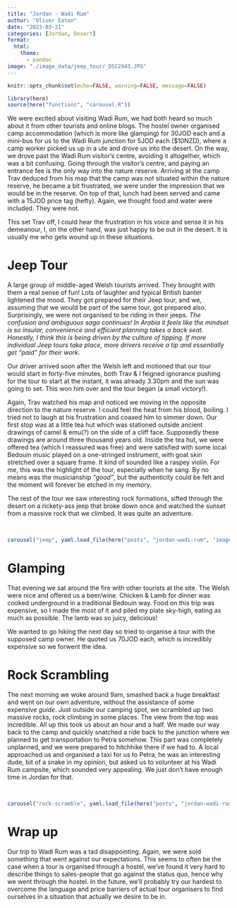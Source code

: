 ```yaml
---
title: "Jordan - Wadi Rum"
author: "Oliver Eaton"
date: "2023-03-21"
categories: [Jordan, Desert]
format: 
  html:
    theme: 
      - pandoc
image: "./image_data/jeep_tour/_DSC2943.JPG"
---
```


```r
knitr::opts_chunk$set(echo=FALSE, warning=FALSE, message=FALSE)
```

```r
library(here)
source(here("functions", "carousel.R"))
```

We were excited about visiting Wadi Rum, we had both heard so much about it from other tourists and online blogs. The hostel owner organised camp accommodation (which is more like glamping) for 30JOD each and a mini-bus for us to the Wadi Rum junction for 5JOD each (\$10NZD), where a camp worker picked us up in a ute and drove us into the desert. On the way, we drove past the Wadi Rum visitor's centre, avoiding it altogether, which was a bit confusing. Going through the visitor's centre, and paying an entrance fee is the only way into the nature reserve. Arriving at the camp Trav deduced from his map that the camp was not situated within the nature reserve, he became a bit frustrated, we were under the impression that we would be in the reserve. On top of that, lunch had been served and came with a 15JOD price tag (hefty). Again, we thought food and water were included. They were not.

This set Trav off, I could hear the frustration in his voice and sense it in his demeanour, I, on the other hand, was just happy to be out in the desert. It is usually me who gets wound up in these situations.

# Jeep Tour

A large group of middle-aged Welsh tourists arrived. They brought with them a real sense of fun! Lots of laughter and typical British banter lightened the mood. They got prepared for their Jeep tour, and we, assuming that we would be part of the same tour, got prepared also. Surprisingly, we were not organised to be riding in their jeeps. *The confusion and ambiguous saga continues! In Arabia it feels like the mindset is so insular, convenience and efficient planning takes a back seat. Honestly, I think this is being driven by the culture of tipping. If more individual Jeep tours take place, more drivers receive a tip and essentially get "paid" for their work.*

Our driver arrived soon after the Welsh left and motioned that our tour would start in forty-five minutes, both Trav & I feigned ignorance pushing for the tour to start at the instant, it was already 3.30pm and the sun was going to set. This won him over and the tour began (a small victory!).

Again, Trav watched his map and noticed we moving in the opposite direction to the nature reserve. I could feel the heat from his blood, boiling. I tried not to laugh at his frustration and coaxed him to simmer down. Our first stop was at a little tea hut which was stationed outside ancient drawings of camel & emu(?) on the side of a cliff face. Supposedly these drawings are around three thousand years old. Inside the tea hut, we were offered tea (which I reassured was free) and were satisfied with some local Bedouin music played on a one-stringed instrument, with goat skin stretched over a square frame. It kind of sounded like a raspey violin. For me, this was the highlight of the tour, especially when he sang. By no means was the musicianship *"good"*, but the authenticity could be felt and the moment will forever be etched in my memory.

The rest of the tour we saw interesting rock formations, sifted through the desert on a rickety-ass jeep that broke down once and watched the sunset from a massive rock that we climbed. It was quite an adventure.

<br>

```r
carousel("jeep", yaml.load_file(here("posts", "jordan-wadi-rum", "image_data", "jeep_tour", "jeep_tour.yml")))
```

# Glamping

That evening we sat around the fire with other tourists at the site. The Welsh were nice and offered us a beer/wine. Chicken & Lamb for dinner was cooked underground in a traditional Bedouin way. Food on this trip was expensive, so I made the most of it and piled my plate sky-high, eating as much as possible. The lamb was so juicy, delicious!

We wanted to go hiking the next day so tried to organise a tour with the supposed camp owner. He quoted us 70JOD each, which is incredibly expensive so we forwent the idea.

# Rock Scrambling

The next morning we woke around 9am, smashed back a huge breakfast and went on our own adventure, without the assistance of some expensive *guide*. Just outside our camping spot, we scrambled up two massive rocks, rock climbing in some places. The view from the top was incredible. All up this took us about an hour and a half. We made our way back to the camp and quickly snatched a ride back to the junction where we planned to get transportation to Petra somehow. This part was completely unplanned, and we were prepared to hitchhike there if we had to. A local approached us and organised a taxi for us to Petra, he was an interesting dude, bit of a snake in my opinion, but asked us to volunteer at his Wadi Rum campsite, which sounded very appealing. We just don't have enough time in Jordan for that.

<br>

```r
carousel("rock-scramble", yaml.load_file(here("posts", "jordan-wadi-rum", "image_data", "rock_scramble", "rock_scramble.yml")))
```

# Wrap up

Our trip to Wadi Rum was a tad disappointing. Again, we were sold something that went against our expectations. This seems to often be the case when a tour is organised through a hostel, we've found it very hard to describe things to sales-people that go against the status quo, hence why we went through the hostel. In the future, we'll probably try our hardest to overcome the language and price barriers of actual tour organisers to find ourselves in a situation that actually we desire to be in.
